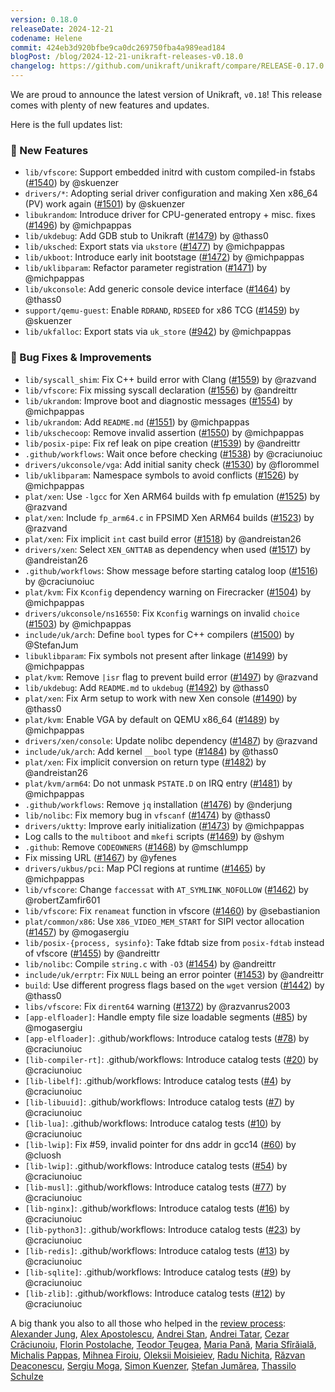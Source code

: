 ```yaml
---
version: 0.18.0
releaseDate: 2024-12-21
codename: Helene
commit: 424eb3d920bfbe9ca0dc269750fba4a989ead184
blogPost: /blog/2024-12-21-unikraft-releases-v0.18.0
changelog: https://github.com/unikraft/unikraft/compare/RELEASE-0.17.0...RELEASE-0.18.0
---
```


We are proud to announce the latest version of Unikraft, `v0.18`!
This release comes with plenty of new features and updates.

Here is the full updates list:

### 🚀 New Features

* `lib/vfscore`: Support embedded initrd with custom compiled-in fstabs ([#1540](https://github.com/unikraft/unikraft/pull/1540)) by @skuenzer
* `drivers/*`: Adopting serial driver configuration and making Xen x86_64 (PV) work again ([#1501](https://github.com/unikraft/unikraft/pull/1501)) by @skuenzer
* `libukrandom`: Introduce driver for CPU-generated entropy + misc. fixes ([#1496](https://github.com/unikraft/unikraft/pull/1496)) by @michpappas
* `lib/ukdebug`: Add GDB stub to Unikraft ([#1479](https://github.com/unikraft/unikraft/pull/1479)) by @thass0
* `lib/uksched`: Export stats via `ukstore` ([#1477](https://github.com/unikraft/unikraft/pull/1477)) by @michpappas
* `lib/ukboot`: Introduce early init bootstage ([#1472](https://github.com/unikraft/unikraft/pull/1472)) by @michpappas
* `lib/uklibparam`: Refactor parameter registration ([#1471](https://github.com/unikraft/unikraft/pull/1471)) by @michpappas
* `lib/ukconsole`: Add generic console device interface ([#1464](https://github.com/unikraft/unikraft/pull/1464)) by @thass0
* `support/qemu-guest`: Enable `RDRAND`, `RDSEED` for x86 TCG ([#1459](https://github.com/unikraft/unikraft/pull/1459)) by @skuenzer
* `lib/ukfalloc`: Export stats via `uk_store` ([#942](https://github.com/unikraft/unikraft/pull/942)) by @michpappas

### 🐛 Bug Fixes & Improvements

* `lib/syscall_shim`: Fix C++ build error with Clang ([#1559](https://github.com/unikraft/unikraft/pull/1559)) by @razvand
* `lib/vfscore`: Fix missing syscall declaration ([#1556](https://github.com/unikraft/unikraft/pull/1556)) by @andreittr
* `lib/ukrandom`: Improve boot and diagnostic messages ([#1554](https://github.com/unikraft/unikraft/pull/1554)) by @michpappas
* `lib/ukrandom`: Add `README.md` ([#1551](https://github.com/unikraft/unikraft/pull/1551)) by @michpappas
* `lib/ukschecoop`: Remove invalid assertion ([#1550](https://github.com/unikraft/unikraft/pull/1550)) by @michpappas
* `lib/posix-pipe`: Fix ref leak on pipe creation ([#1539](https://github.com/unikraft/unikraft/pull/1539)) by @andreittr
* `.github/workflows`: Wait once before checking ([#1538](https://github.com/unikraft/unikraft/pull/1538)) by @craciunoiuc
* `drivers/ukconsole/vga`: Add initial sanity check ([#1530](https://github.com/unikraft/unikraft/pull/1530)) by @florommel
* `lib/uklibparam`: Namespace symbols to avoid conflicts ([#1526](https://github.com/unikraft/unikraft/pull/1526)) by @michpappas
* `plat/xen`: Use `-lgcc` for Xen ARM64 builds with fp emulation ([#1525](https://github.com/unikraft/unikraft/pull/1525)) by @razvand
* `plat/xen`: Include `fp_arm64.c` in FPSIMD Xen ARM64 builds ([#1523](https://github.com/unikraft/unikraft/pull/1523)) by @razvand
* `plat/xen`: Fix implicit `int` cast build error ([#1518](https://github.com/unikraft/unikraft/pull/1518)) by @andreistan26
* `drivers/xen`: Select `XEN_GNTTAB` as dependency when used ([#1517](https://github.com/unikraft/unikraft/pull/1517)) by @andreistan26
* `.github/workflows`: Show message before starting catalog loop ([#1516](https://github.com/unikraft/unikraft/pull/1516)) by @craciunoiuc
* `plat/kvm`: Fix `Kconfig` dependency warning on Firecracker ([#1504](https://github.com/unikraft/unikraft/pull/1504)) by @michpappas
* `drivers/ukconsole/ns16550`: Fix `Kconfig` warnings on invalid `choice` ([#1503](https://github.com/unikraft/unikraft/pull/1503)) by @michpappas
* `include/uk/arch`: Define `bool` types for C++ compilers ([#1500](https://github.com/unikraft/unikraft/pull/1500)) by @StefanJum
* `libuklibparam`: Fix symbols not present after linkage ([#1499](https://github.com/unikraft/unikraft/pull/1499)) by @michpappas
* `plat/kvm`: Remove `|isr` flag to prevent build error ([#1497](https://github.com/unikraft/unikraft/pull/1497)) by @razvand
* `lib/ukdebug`: Add `README.md` to `ukdebug` ([#1492](https://github.com/unikraft/unikraft/pull/1492)) by @thass0
* `plat/xen`: Fix Arm setup to work with new Xen console ([#1490](https://github.com/unikraft/unikraft/pull/1490)) by @thass0
* `plat/kvm`: Enable VGA by default on QEMU x86_64 ([#1489](https://github.com/unikraft/unikraft/pull/1489)) by @michpappas
* `drivers/xen/console`: Update nolibc dependency ([#1487](https://github.com/unikraft/unikraft/pull/1487)) by @razvand
* `include/uk/arch`: Add kernel `__bool` type ([#1484](https://github.com/unikraft/unikraft/pull/1484)) by @thass0
* `plat/xen`: Fix implicit conversion on return type ([#1482](https://github.com/unikraft/unikraft/pull/1482)) by @andreistan26
* `plat/kvm/arm64`: Do not unmask `PSTATE.D` on IRQ entry ([#1481](https://github.com/unikraft/unikraft/pull/1481)) by @michpappas
* `.github/workflows`: Remove `jq` installation ([#1476](https://github.com/unikraft/unikraft/pull/1476)) by @nderjung
* `lib/nolibc`: Fix memory bug in `vfscanf` ([#1474](https://github.com/unikraft/unikraft/pull/1474)) by @thass0
* `drivers/uktty`: Improve early initialization ([#1473](https://github.com/unikraft/unikraft/pull/1473)) by @michpappas
* Log calls to the `multiboot` and `mkefi` scripts ([#1469](https://github.com/unikraft/unikraft/pull/1469)) by @shym
* `.github`: Remove `CODEOWNERS` ([#1468](https://github.com/unikraft/unikraft/pull/1468)) by @mschlumpp
* Fix missing URL ([#1467](https://github.com/unikraft/unikraft/pull/1467)) by @yfenes
* `drivers/ukbus/pci`: Map PCI regions at runtime ([#1465](https://github.com/unikraft/unikraft/pull/1465)) by @michpappas
* `lib/vfscore`: Change `faccessat` with `AT_SYMLINK_NOFOLLOW` ([#1462](https://github.com/unikraft/unikraft/pull/1462)) by @robertZamfir601
* `lib/vfscore`: Fix `renameat` function in vfscore ([#1460](https://github.com/unikraft/unikraft/pull/1460)) by @sebastianion
* `plat/common/x86`: Use `X86_VIDEO_MEM_START` for SIPI vector allocation ([#1457](https://github.com/unikraft/unikraft/pull/1457)) by @mogasergiu
* `lib/posix-{process, sysinfo}`: Take fdtab size from `posix-fdtab` instead of vfscore ([#1455](https://github.com/unikraft/unikraft/pull/1455)) by @andreittr
* `lib/nolibc`: Compile `string.c` with `-O3` ([#1454](https://github.com/unikraft/unikraft/pull/1454)) by @andreittr
* `include/uk/errptr`: Fix `NULL` being an error pointer ([#1453](https://github.com/unikraft/unikraft/pull/1453)) by @andreittr
* `build`: Use different progress flags based on the `wget` version ([#1442](https://github.com/unikraft/unikraft/pull/1442)) by @thass0
* `libs/vfscore`: Fix `dirent64` warning ([#1372](https://github.com/unikraft/unikraft/pull/1372)) by @razvanrus2003
* `[app-elfloader]`: Handle empty file size loadable segments ([#85](https://github.com/unikraft/app-elfloader/pull/85)) by @mogasergiu
* `[app-elfloader]`: .github/workflows: Introduce catalog tests ([#78](https://github.com/unikraft/app-elfloader/pull/78)) by @craciunoiuc
* `[lib-compiler-rt]`: .github/workflows: Introduce catalog tests ([#20](https://github.com/unikraft/lib-compiler-rt/pull/20)) by @craciunoiuc
* `[lib-libelf]`: .github/workflows: Introduce catalog tests ([#4](https://github.com/unikraft/lib-libelf/pull/4)) by @craciunoiuc
* `[lib-libuuid]`: .github/workflows: Introduce catalog tests ([#7](https://github.com/unikraft/lib-libuuid/pull/7)) by @craciunoiuc
* `[lib-lua]`: .github/workflows: Introduce catalog tests ([#10](https://github.com/unikraft/lib-lua/pull/10)) by @craciunoiuc
* `[lib-lwip]`: Fix #59, invalid pointer for dns addr in gcc14 ([#60](https://github.com/unikraft/lib-lwip/pull/60)) by @cluosh
* `[lib-lwip]`: .github/workflows: Introduce catalog tests ([#54](https://github.com/unikraft/lib-lwip/pull/54)) by @craciunoiuc
* `[lib-musl]`: .github/workflows: Introduce catalog tests ([#77](https://github.com/unikraft/lib-musl/pull/77)) by @craciunoiuc
* `[lib-nginx]`: .github/workflows: Introduce catalog tests ([#16](https://github.com/unikraft/lib-nginx/pull/16)) by @craciunoiuc
* `[lib-python3]`: .github/workflows: Introduce catalog tests ([#23](https://github.com/unikraft/lib-python3/pull/23)) by @craciunoiuc
* `[lib-redis]`: .github/workflows: Introduce catalog tests ([#13](https://github.com/unikraft/lib-redis/pull/13)) by @craciunoiuc
* `[lib-sqlite]`: .github/workflows: Introduce catalog tests ([#9](https://github.com/unikraft/lib-sqlite/pull/9)) by @craciunoiuc
* `[lib-zlib]`: .github/workflows: Introduce catalog tests ([#12](https://github.com/unikraft/lib-zlib/pull/12)) by @craciunoiuc

A big thank you also to all those who helped in the [review process](unikraft.org/docs/contributing/review-process/): [Alexander Jung](https://github.com/nderjung), [Alex Apostolescu](https://github.com/Alex-deVis), [Andrei Stan](https://github.com/andreistan26), [Andrei Tatar](https://github.com/andreittr), [Cezar Crăciunoiu](https://github.com/craciunoiuc), [Florin Postolache](https://github.com/flpostolache), [Teodor Țeugea](https://github.com/John-Ted), [Maria Pană](https://github.com/mariapana), [Maria Sfîrăială](https://github.com/mariasfiraiala), [Michalis Pappas](https://github.com/michpappas), [Mihnea Firoiu](https://github.com/Mihnea0Firoiu), [Oleksii Moisieiev](https://github.com/oleksiimoisieiev), [Radu Nichita](https://github.com/RaduNichita), [Răzvan Deaconescu](https://github.com/razvand), [Sergiu Moga](https://github.com/mogasergiu), [Simon Kuenzer](https://github.com/skuenzer), [Ștefan Jumărea](https://github.com/StefanJum), [Thassilo Schulze](https://github.com/thass0)
